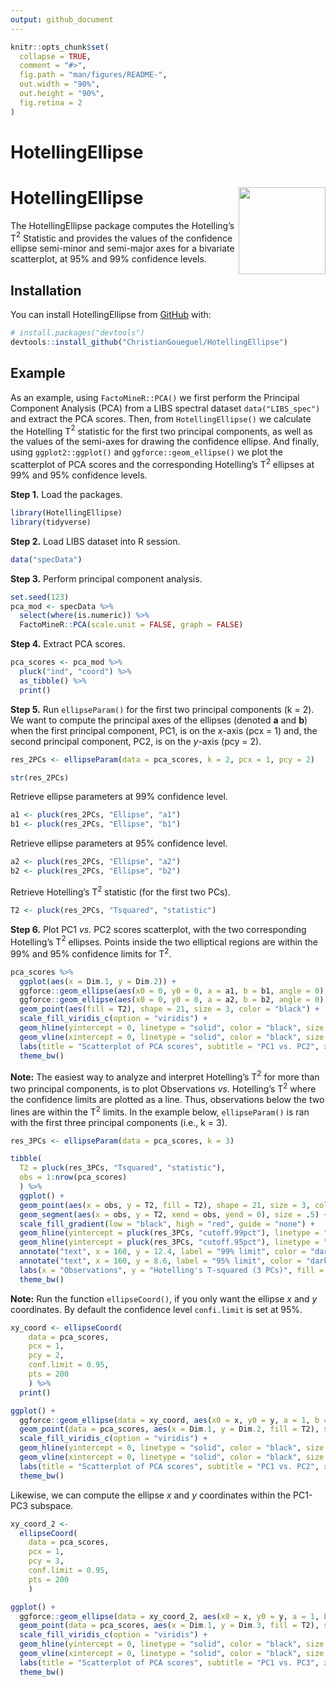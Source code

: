 ```yaml
---
output: github_document
---
```


<!-- README.md is generated from README.Rmd. Please edit that file -->

```r
knitr::opts_chunk$set(
  collapse = TRUE,
  comment = "#>",
  fig.path = "man/figures/README-",
  out.width = "90%",
  out.height = "90%",
  fig.retina = 2
)
```

# HotellingEllipse

<!-- badges: start -->
# HotellingEllipse <img src='man/figures/logo.png' align="right" height="139" />
<!-- badges: end -->

The HotellingEllipse package computes the Hotelling’s T$^2$ Statistic and provides the values of the confidence ellipse semi-minor and semi-major axes for a bivariate scatterplot, at 95% and 99% confidence levels.

## Installation

You can install HotellingEllipse from [GitHub](https://github.com/) with:

``` r
# install.packages("devtools")
devtools::install_github("ChristianGoueguel/HotellingEllipse")
```
## Example

As an example, using `FactoMineR::PCA()` we first perform the Principal Component Analysis (PCA) from a LIBS spectral dataset `data("LIBS_spec")` and extract the PCA scores. Then, from `HotellingEllipse()` we calculate the Hotelling T$^2$ statistic for the first two principal components, as well as the values of the semi-axes for drawing the confidence ellipse. And finally, using `ggplot2::ggplot()` and `ggforce::geom_ellipse()` we plot the scatterplot of PCA scores and the corresponding Hotelling's T$^2$ ellipses at 99% and 95% confidence levels.

**Step 1.** Load the packages.

```r
library(HotellingEllipse)
library(tidyverse)
```

**Step 2.** Load LIBS dataset into R session.

```r
data("specData")
```

**Step 3.** Perform principal component analysis.

```r
set.seed(123)
pca_mod <- specData %>%
  select(where(is.numeric)) %>%
  FactoMineR::PCA(scale.unit = FALSE, graph = FALSE)
```

**Step 4.** Extract PCA scores.

```r
pca_scores <- pca_mod %>%
  pluck("ind", "coord") %>%
  as_tibble() %>%
  print()
```

**Step 5.** Run `ellipseParam()` for the first two principal components (k = 2). We want to compute the principal axes of the ellipses (denoted **a** and **b**) when the first principal component, PC1, is on the *x*-axis (pcx = 1) and, the second principal component, PC2, is on the *y*-axis (pcy = 2).

```r
res_2PCs <- ellipseParam(data = pca_scores, k = 2, pcx = 1, pcy = 2)
```

```r
str(res_2PCs)
```

Retrieve ellipse parameters at 99% confidence level.

```r
a1 <- pluck(res_2PCs, "Ellipse", "a1")
b1 <- pluck(res_2PCs, "Ellipse", "b1")
```

Retrieve ellipse parameters at 95% confidence level.

```r
a2 <- pluck(res_2PCs, "Ellipse", "a2")
b2 <- pluck(res_2PCs, "Ellipse", "b2")
```

Retrieve Hotelling's T$^2$ statistic (for the first two PCs).

```r
T2 <- pluck(res_2PCs, "Tsquared", "statistic")
```

**Step 6.** Plot PC1 *vs.* PC2 scores scatterplot, with the two corresponding Hotelling's T$^2$ ellipses. Points inside the two elliptical regions are within the 99% and 95% confidence limits for T$^2$.

```r
pca_scores %>%
  ggplot(aes(x = Dim.1, y = Dim.2)) +
  ggforce::geom_ellipse(aes(x0 = 0, y0 = 0, a = a1, b = b1, angle = 0), size = .5, linetype = "dotted") + 
  ggforce::geom_ellipse(aes(x0 = 0, y0 = 0, a = a2, b = b2, angle = 0), size = .5, linetype = "dashed") +
  geom_point(aes(fill = T2), shape = 21, size = 3, color = "black") +
  scale_fill_viridis_c(option = "viridis") +
  geom_hline(yintercept = 0, linetype = "solid", color = "black", size = .2) +
  geom_vline(xintercept = 0, linetype = "solid", color = "black", size = .2) +
  labs(title = "Scatterplot of PCA scores", subtitle = "PC1 vs. PC2", x = "PC1", y = "PC2", fill = "T2 stats", caption = "Figure 1") +
  theme_bw()
```

**Note:** The easiest way to analyze and interpret Hotelling's T$^2$ for more than two principal components, is to plot Observations *vs.* Hotelling's T$^2$ where the confidence limits are plotted as a line. Thus, observations below the two lines are within the T$^2$ limits. In the example below, `ellipseParam()` is ran with the first three principal components (i.e., k = 3).

```r
res_3PCs <- ellipseParam(data = pca_scores, k = 3)
```

```r
tibble(
  T2 = pluck(res_3PCs, "Tsquared", "statistic"), 
  obs = 1:nrow(pca_scores)
  ) %>%
  ggplot() +
  geom_point(aes(x = obs, y = T2, fill = T2), shape = 21, size = 3, color = "black") +
  geom_segment(aes(x = obs, y = T2, xend = obs, yend = 0), size = .5) +
  scale_fill_gradient(low = "black", high = "red", guide = "none") +
  geom_hline(yintercept = pluck(res_3PCs, "cutoff.99pct"), linetype = "dashed", color = "darkred", size = .5) +
  geom_hline(yintercept = pluck(res_3PCs, "cutoff.95pct"), linetype = "dashed", color = "darkblue", size = .5) +
  annotate("text", x = 160, y = 12.4, label = "99% limit", color = "darkred") +
  annotate("text", x = 160, y = 8.6, label = "95% limit", color = "darkblue") +
  labs(x = "Observations", y = "Hotelling's T-squared (3 PCs)", fill = "T2 stats", caption = "Figure 2") +
  theme_bw()
```

**Note:** Run the function `ellipseCoord()`, if you only want the ellipse *x* and *y* coordinates. By default the confidence level `confi.limit` is set at 95%.

```r
xy_coord <- ellipseCoord(
    data = pca_scores, 
    pcx = 1, 
    pcy = 2, 
    conf.limit = 0.95, 
    pts = 200
    ) %>%
  print()
```

```r
ggplot() +
  ggforce::geom_ellipse(data = xy_coord, aes(x0 = x, y0 = y, a = 1, b = 1, angle = 0), size = .5, linetype = "dashed") +
  geom_point(data = pca_scores, aes(x = Dim.1, y = Dim.2, fill = T2), shape = 21, size = 3, color = "black") +
  scale_fill_viridis_c(option = "viridis") +
  geom_hline(yintercept = 0, linetype = "solid", color = "black", size = .2) +
  geom_vline(xintercept = 0, linetype = "solid", color = "black", size = .2) +
  labs(title = "Scatterplot of PCA scores", subtitle = "PC1 vs. PC2", x = "PC1", y = "PC2", fill = "T2 stats", caption = "Figure 3") +
  theme_bw()
```

Likewise, we can compute the ellipse *x* and *y* coordinates within the PC1-PC3 subspace.

```r
xy_coord_2 <- 
  ellipseCoord(
    data = pca_scores, 
    pcx = 1, 
    pcy = 3, 
    conf.limit = 0.95, 
    pts = 200
    )
```

```r
ggplot() +
  ggforce::geom_ellipse(data = xy_coord_2, aes(x0 = x, y0 = y, a = 1, b = 1, angle = 0), size = .5, linetype = "dashed") +
  geom_point(data = pca_scores, aes(x = Dim.1, y = Dim.3, fill = T2), shape = 21, size = 3, color = "black") +
  scale_fill_viridis_c(option = "viridis") +
  geom_hline(yintercept = 0, linetype = "solid", color = "black", size = .2) +
  geom_vline(xintercept = 0, linetype = "solid", color = "black", size = .2) +
  labs(title = "Scatterplot of PCA scores", subtitle = "PC1 vs. PC3", x = "PC1", y = "PC3", fill = "T2 stats", caption = "Figure 4") +
  theme_bw()
```
